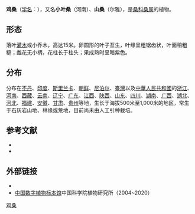 {{Speciesbox
| name = 鸡桑
| image = Morus australis var. inusitata - Kunming Botanical Garden - DSC03169.JPG
| genus = Morus
| species = australis
| authority = Poir.
| subdivision_ranks =[[变种|变种]]
| subdivision =
* 鸡桑 ''M. a.'' var. ''australis''
* 狭叶鸡桑 ''M. a.'' var. ''oblongifolia''
* 花叶鸡桑 ''M. a.'' var. ''inusitata''
* 细裂叶鸡桑 ''M. a.'' var. ''incisa''
* 戟叶桑 ''M. a.'' var. ''hastifolia''
* 鸡爪叶桑 ''M. a.'' var. ''linearipartita''
}}

'''鸡桑'''（[[学名|学名]]：{{lang|la|''Morus australis''}}），又名'''小叶桑'''（河南）、'''山桑'''（尔雅），是[[桑科|桑科]][[桑属|桑属]]的植物。

== 形态 ==
落叶[[灌木|灌木]]或小乔木，高达15米。卵圆形的叶子互生，叶缘呈粗锯齿状，叶面稍粗糙；雌花无小柄，花柱长于柱头；果成熟时呈暗紫色。

== 分布 ==
分布在[[不丹|不丹]]、[[印度|印度]]、[[斯里兰卡|斯里兰卡]]、[[朝鲜|朝鲜]]、[[尼泊尔|尼泊尔]]、[[臺灣|臺灣]]以及[[中華人民共和國|中華人民共和國]]的[[浙江|浙江]]、[[河南|河南]]、[[西藏|西藏]]、[[云南|云南]]、[[辽宁|辽宁]]、[[广东|广东]]、[[江西|江西]]、[[陕西|陕西]]、[[山东|山东]]、[[四川|四川]]、[[湖南|湖南]]、[[广西|广西]]、[[湖北|湖北]]、[[河北|河北]]、[[福建|福建]]、[[安徽|安徽]]、[[甘肃|甘肃]]、[[贵州|贵州]]等地，生长于海拔500米至1,000米的地区，常生于石灰岩山地、林缘或荒地，目前尚未由人工引种栽培。

== 参考文献 ==

* {{cite web| url =http://www.bioinfo.cn/db05/KmzwSpecies.php?action=view&id=13695| title =鸡桑（原变种）| work =《中国高等植物数据库全库》| publisher =中国科学院微生物研究所| author =昆明植物研究所| accessdate =2009-02-24| deadurl =yes| archiveurl =https://web.archive.org/web/20160305045302/http://www.bioinfo.cn/db05/KmzwSpecies.php?action=view&id=13695| archivedate =2016-03-05}}
* {{TaiBNET| zh=小桑树 | id=204873 | binomial=Morus australis | authority=Poir., 1783 | var= | accessdate=2013-01-24}}
==外部链接==
* {{zh-hans}}{{CVH|Morus australis}}
* [https://www.cvh.ac.cn/ 中国数字植物标本馆]中国科学院植物研究所（2004~2020）

{{commons|Morus australis}}
{{Taxonbar|from=Q6915150}}

[[Category:桑属|鸡桑]]


{{植物小作品}}